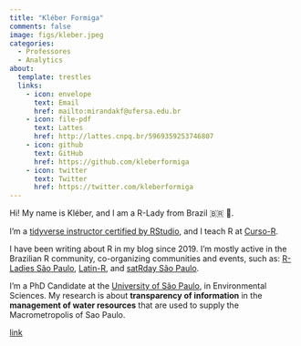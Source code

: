 ```yaml
---
title: "Kléber Formiga"
comments: false
image: figs/kleber.jpeg
categories:
  - Professores
  - Analytics
about:
  template: trestles
  links:
    - icon: envelope
      text: Email
      href: mailto:mirandakf@ufersa.edu.br
    - icon: file-pdf
      text: Lattes
      href: http://lattes.cnpq.br/5969359253746807  
    - icon: github
      text: GitHub
      href: https://github.com/kleberformiga
    - icon: twitter
      text: Twitter
      href: https://twitter.com/kleberformiga      
---
```


::: {#hero-heading}
Hi! My name is Kléber, and I am a R-Lady from Brazil 🇧🇷 💜.

I'm a [tidyverse instructor certified by RStudio](https://education.rstudio.com/trainers/people/milz+beatriz/), and I teach R at [Curso-R](https://curso-r.com/).

I have been writing about R in my blog since 2019. I'm mostly active in the Brazilian R community, co-organizing communities and events, such as: [R-Ladies São Paulo](https://twitter.com/RLadiesSaoPaulo), [Latin-R](https://twitter.com/LatinR_Conf), and [satRday São Paulo](https://twitter.com/satRdaySP).

I'm a PhD Candidate at the [University of São Paulo](http://www.iee.usp.br/), in Environmental Sciences. My research is about **transparency of information** in the **management of water resources** that are used to supply the Macrometropolis of Sao Paulo.
:::

[link](../../about.qmd)

